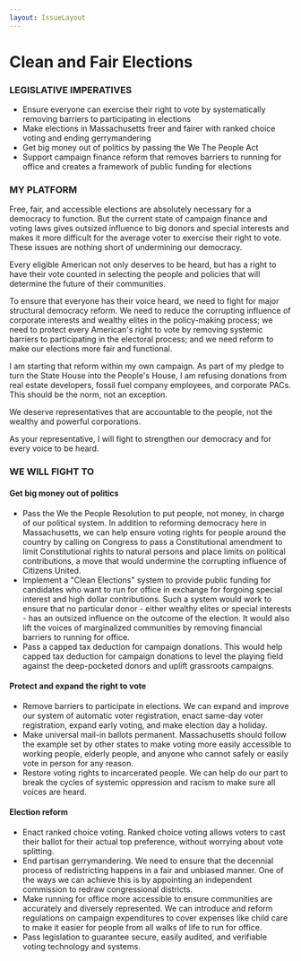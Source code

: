 ```yaml
---
layout: IssueLayout
---
```


# Clean and Fair Elections

### LEGISLATIVE IMPERATIVES

- Ensure everyone can exercise their right to vote by systematically removing barriers to participating in elections
- Make elections in Massachusetts freer and fairer with ranked choice voting and ending gerrymandering
- Get big money out of politics by passing the We The People Act
- Support campaign finance reform that removes barriers to running for office and creates a framework of public funding for elections

### MY PLATFORM

Free, fair, and accessible elections are absolutely necessary for a democracy to function. But the current state of campaign finance and voting laws gives outsized influence to big donors and special interests and makes it more difficult for the average voter to exercise their right to vote. These issues are nothing short of undermining our democracy.

Every eligible American not only deserves to be heard, but has a right to have their vote counted in selecting the people and policies that will determine the future of their communities.

To ensure that everyone has their voice heard, we need to fight for major structural democracy reform. We need to reduce the corrupting influence of corporate interests and wealthy elites in the policy-making process; we need to protect every American's right to vote by removing systemic barriers to participating in the electoral process; and we need reform to make our elections more fair and functional.

I am starting that reform within my own campaign. As part of my pledge to turn the State House into the People's House, I am refusing donations from real estate developers, fossil fuel company employees, and corporate PACs. This should be the norm, not an exception.

We deserve representatives that are accountable to the people, not the wealthy and powerful corporations.

As your representative, I will fight to strengthen our democracy and for every voice to be heard.

### WE WILL FIGHT TO

#### Get big money out of politics

- Pass the We the People Resolution to put people, not money, in charge of our political system. In addition to reforming democracy here in Massachusetts, we can help ensure voting rights for people around the country by calling on Congress to pass a Constitutional amendment to limit Constitutional rights to natural persons and place limits on political contributions, a move that would undermine the corrupting influence of Citizens United.
- Implement a "Clean Elections" system to provide public funding for candidates who want to run for office in exchange for forgoing special interest and high dollar contributions. Such a system would work to ensure that no particular donor - either wealthy elites or special interests - has an outsized influence on the outcome of the election. It would also lift the voices of marginalized communities by removing financial barriers to running for office.
- Pass a capped tax deduction for campaign donations. This would help capped tax deduction for campaign donations to level the playing field against the deep-pocketed donors and uplift grassroots campaigns.

#### Protect and expand the right to vote

- Remove barriers to participate in elections. We can expand and improve our system of automatic voter registration, enact same-day voter registration, expand early voting, and make election day a holiday.
- Make universal mail-in ballots permanent. Massachusetts should follow the example set by other states to make voting more easily accessible to working people, elderly people, and anyone who cannot safely or easily vote in person for any reason.
- Restore voting rights to incarcerated people. We can help do our part to break the cycles of systemic oppression and racism to make sure all voices are heard.

#### Election reform

- Enact ranked choice voting. Ranked choice voting allows voters to cast their ballot for their actual top preference, without worrying about vote splitting.
- End partisan gerrymandering. We need to ensure that the decennial process of redistricting happens in a fair and unbiased manner. One of the ways we can achieve this is by appointing an independent commission to redraw congressional districts.
- Make running for office more accessible to ensure communities are accurately and diversely represented. We can introduce and reform regulations on campaign expenditures to cover expenses like child care to make it easier for people from all walks of life to run for office.
- Pass legislation to guarantee secure, easily audited, and verifiable voting technology and systems.
